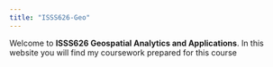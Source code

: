 ```yaml
---
title: "ISSS626-Geo"
---
```


Welcome to **ISSS626 Geospatial Analytics and Applications**. In this website you will find my coursework prepared for this course
